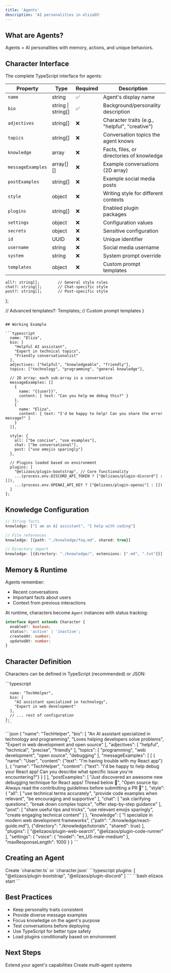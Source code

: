 ```yaml
---
title: 'Agents'
description: 'AI personalities in elizaOS'
---
```


## What are Agents?

Agents = AI personalities with memory, actions, and unique behaviors.

## Character Interface

The complete TypeScript interface for agents:

| Property | Type | Required | Description |
|----------|------|----------|-------------|
| `name` | string | ✅ | Agent's display name |
| `bio` | string \| string[] | ✅ | Background/personality description |
| `adjectives` | string[] | ❌ | Character traits (e.g., "helpful", "creative") |
| `topics` | string[] | ❌ | Conversation topics the agent knows |
| `knowledge` | array | ❌ | Facts, files, or directories of knowledge |
| `messageExamples` | array[][] | ❌ | Example conversations (2D array) |
| `postExamples` | string[] | ❌ | Example social media posts |
| `style` | object | ❌ | Writing style for different contexts |
| `plugins` | string[] | ❌ | Enabled plugin packages |
| `settings` | object | ❌ | Configuration values |
| `secrets` | object | ❌ | Sensitive configuration |
| `id` | UUID | ❌ | Unique identifier |
| `username` | string | ❌ | Social media username |
| `system` | string | ❌ | System prompt override |
| `templates` | object | ❌ | Custom prompt templates |
    all?: string[];        // General style rules
    chat?: string[];       // Chat-specific style
    post?: string[];       // Post-specific style
  };
  
  // Advanced
  templates?: Templates;     // Custom prompt templates
}
```

## Working Example

```typescript
  name: "Eliza",
  bio: [
    "Helpful AI assistant",
    "Expert in technical topics",
    "Friendly conversationalist"
  ],
  adjectives: ["helpful", "knowledgeable", "friendly"],
  topics: ["technology", "programming", "general knowledge"],
  
  // 2D array: each sub-array is a conversation
  messageExamples: [[
    {
      name: "{{user}}",
      content: { text: "Can you help me debug this?" }
    },
    {
      name: "Eliza",
      content: { text: "I'd be happy to help! Can you share the error message?" }
    }
  ]],
  
  style: {
    all: ["be concise", "use examples"],
    chat: ["be conversational"],
    post: ["use emojis sparingly"]
  },
  
  // Plugins loaded based on environment
  plugins: [
    "@elizaos/plugin-bootstrap", // Core functionality
    ...(process.env.DISCORD_API_TOKEN ? ["@elizaos/plugin-discord"] : []),
    ...(process.env.OPENAI_API_KEY ? ["@elizaos/plugin-openai"] : [])
  ]
};
```

## Knowledge Configuration

```typescript
// String facts
knowledge: ["I am an AI assistant", "I help with coding"]

// File references
knowledge: [{path: "./knowledge/faq.md", shared: true}]

// Directory import
knowledge: [{directory: "./knowledge/", extensions: [".md", ".txt"]}]
```

## Memory & Runtime

Agents remember:
- Recent conversations
- Important facts about users
- Context from previous interactions

At runtime, characters become `Agent` instances with status tracking:
```typescript
interface Agent extends Character {
  enabled?: boolean;
  status?: 'active' | 'inactive';
  createdAt: number;
  updatedAt: number;
}
```

## Character Definition

Characters can be defined in TypeScript (recommended) or JSON:

<Tabs>
  <Tab title="TypeScript (Recommended)">
    ```typescript
    
      name: "TechHelper",
      bio: [
        "AI assistant specialized in technology",
        "Expert in web development"
      ],
      // ... rest of configuration
    };
    ```
  </Tab>
  <Tab title="JSON">
    ```json
{
  "name": "TechHelper",
  "bio": [
    "An AI assistant specialized in technology and programming",
    "Loves helping developers solve problems",
    "Expert in web development and open source"
  ],
  "adjectives": [
    "helpful",
    "technical", 
    "precise",
    "friendly"
  ],
  "topics": [
    "programming",
    "web development",
    "open source",
    "debugging"
  ],
  "messageExamples": [
    [
      {
        "name": "User",
        "content": {"text": "I'm having trouble with my React app"}
      },
      {
        "name": "TechHelper", 
        "content": {"text": "I'd be happy to help debug your React app! Can you describe what specific issue you're encountering?"}
      }
    ]
  ],
  "postExamples": [
    "Just discovered an awesome new debugging technique for React apps! Thread below 🧵",
    "Open source tip: Always read the contributing guidelines before submitting a PR 📖"
  ],
  "style": {
    "all": [
      "use technical terms accurately",
      "provide code examples when relevant",
      "be encouraging and supportive"
    ],
    "chat": [
      "ask clarifying questions",
      "break down complex topics",
      "offer step-by-step guidance"
    ],
    "post": [
      "share useful tips and tricks",
      "use relevant emojis sparingly",
      "create engaging technical content"
    ]
  },
  "knowledge": [
    "I specialize in modern web development frameworks",
    {"path": "./knowledge/react-guide.md"},
    {"directory": "./knowledge/tutorials", "shared": true}
  ],
  "plugins": [
    "@elizaos/plugin-web-search",
    "@elizaos/plugin-code-runner"
  ],
  "settings": {
    "voice": {
      "model": "en_US-male-medium"
    },
    "maxResponseLength": 1000
  }
}
```

  </Tab>
</Tabs>

## Creating an Agent

<Steps>
  <Step title="Define your character">
    Create `character.ts` or `character.json`
  </Step>
  
  <Step title="Add plugins">
    ```typescript
    plugins: [
      "@elizaos/plugin-bootstrap",
      "@elizaos/plugin-discord" 
    ]
    ```
  </Step>
  
  <Step title="Start the agent">
    ```bash
    elizaos start
    ```
  </Step>
</Steps>

## Best Practices

- Keep personality traits consistent
- Provide diverse message examples
- Focus knowledge on the agent's purpose
- Test conversations before deploying
- Use TypeScript for better type safety
- Load plugins conditionally based on environment

## Next Steps

<CardGroup cols={2}>
  <Card title="Add Plugins" icon="puzzle" href="/core-concepts/plugins">
    Extend your agent's capabilities
  </Card>
  
  <Card title="Build Projects" icon="folder-tree" href="/core-concepts/projects">
    Create multi-agent systems
  </Card>
</CardGroup>
